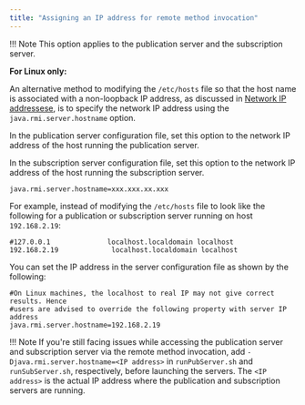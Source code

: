 ```yaml
---
title: "Assigning an IP address for remote method invocation"
---
```


<div id="assign_ip_adress_for_rmi" class="registered_link"></div>

!!! Note
    This option applies to the publication server and the subscription server.

**For Linux only:**

An alternative method to modifying the `/etc/hosts` file so that the host name is associated with a non-loopback IP address, as discussed in [Network IP addressese](../../../05_smr_operation/01_prerequisites/06_verifying_host_accessibility/#network_ip), is to specify the network IP address using the `java.rmi.server.hostname` option.

In the publication server configuration file, set this option to the network IP address of the host running the publication server.

In the subscription server configuration file, set this option to the network IP address of the host running the subscription server.

`java.rmi.server.hostname=xxx.xxx.xx.xxx`

For example, instead of modifying the `/etc/hosts` file to look like the following for a publication or subscription server running on host `192.168.2.19`:

```text
#127.0.0.1              localhost.localdomain localhost
192.168.2.19             localhost.localdomain localhost
```

You can set the IP address in the server configuration file as shown by the following:

```text
#On Linux machines, the localhost to real IP may not give correct results. Hence
#users are advised to override the following property with server IP address
java.rmi.server.hostname=192.168.2.19
```
!!! Note
    If you're still facing issues while accessing the publication server and subscription server via the remote method invocation, add `-Djava.rmi.server.hostname=<IP address>` in `runPubServer.sh` and `runSubServer.sh`, respectively, before launching the servers. The `<IP address>` is the actual IP address where the publication and subscription servers are running.

